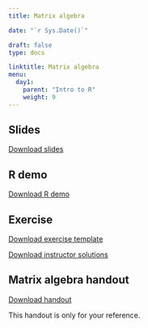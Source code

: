 ---
title: Matrix algebra 

date: "`r Sys.Date()`"

draft: false
type: docs

linktitle: Matrix algebra
menu:
  day1:
    parent: "Intro to R"
    weight: 9
---

## Slides

[Download slides](../../../Course_Modularization/Intro, general, packages/matrixAlgebraSlidesExtra.pptx)

## R demo

[Download R demo](../../../Course_Modularization/Intro, general, packages/Matrix algebra in R - demo.R)

## Exercise

[Download exercise template](../../../Course_Modularization/Intro, general, packages/Matrix algebra in R - template.Rmd)

<!-- Solutions will be provided upon request. -->

[Download instructor solutions](../../../Course_Modularization/Intro, general, packages/Matrix algebra in R - solutions.Rmd)

## Matrix algebra handout 

[Download handout](../../../Course_Modularization/Intro, general, packages/matrix.algebra.pdf)

This handout is only for your reference.

